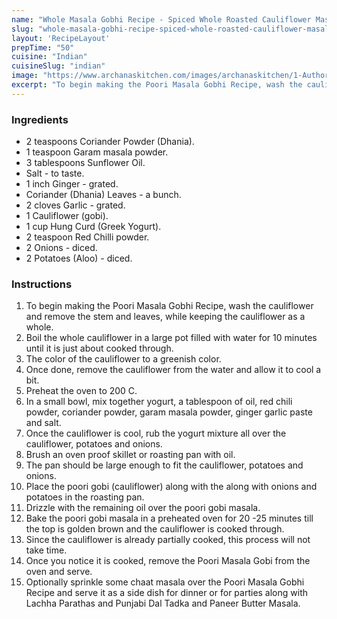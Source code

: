 ---
name: "Whole Masala Gobhi Recipe - Spiced Whole Roasted Cauliflower Masala"
slug: "whole-masala-gobhi-recipe-spiced-whole-roasted-cauliflower-masala"
layout: 'RecipeLayout'
prepTime: "50"
cuisine: "Indian"
cuisineSlug: "indian"
image: "https://www.archanaskitchen.com/images/archanaskitchen/1-Author/Richa_Gupta/Poori_Masala_Gobhi.jpg"
excerpt: "To begin making the Poori Masala Gobhi Recipe, wash the cauliflower and remove the stem and leaves, while keeping the cauliflower as a whole"
---

### Ingredients

- 2 teaspoons Coriander Powder (Dhania).
- 1 teaspoon Garam masala powder.
- 3 tablespoons Sunflower Oil.
- Salt - to taste.
- 1 inch Ginger - grated.
- Coriander (Dhania) Leaves - a bunch.
- 2 cloves Garlic - grated.
- 1 Cauliflower (gobi).
- 1 cup Hung Curd (Greek Yogurt).
- 2 teaspoon Red Chilli powder.
- 2 Onions - diced.
- 2 Potatoes (Aloo) - diced.

### Instructions

1. To begin making the Poori Masala Gobhi Recipe, wash the cauliflower and remove the stem and leaves, while keeping the cauliflower as a whole.
1. Boil the whole cauliflower in a large pot filled with water for 10 minutes until it is just about cooked through.
1. The color of the cauliflower to a greenish color.
1. Once done, remove the cauliflower from the water and allow it to cool a bit.
1. Preheat the oven to 200 C.
1. In a small bowl, mix together yogurt, a tablespoon of oil, red chili powder, coriander powder, garam masala powder, ginger garlic paste and salt.
1. Once the cauliflower is cool, rub the yogurt mixture all over the cauliflower, potatoes and onions.
1. Brush an oven proof skillet or roasting pan with oil.
1. The pan should be large enough to fit the cauliflower, potatoes and onions.
1. Place the poori gobi (cauliflower) along with the along with onions and potatoes in the roasting pan.
1. Drizzle with the remaining oil over the poori gobi masala.
1. Bake the poori gobi masala in a preheated oven for 20 -25 minutes till the top is golden brown and the cauliflower is cooked through.
1. Since the cauliflower is already partially cooked, this process will not take time.
1. Once you notice it is cooked, remove the Poori Masala Gobi from the oven and serve.
1. Optionally sprinkle some chaat masala over the Poori Masala Gobhi Recipe and serve it as a side dish for dinner or for parties along with Lachha Parathas and Punjabi Dal Tadka and Paneer Butter Masala.
